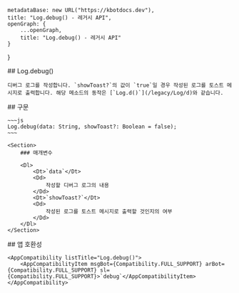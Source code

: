 
    metadataBase: new URL("https://kbotdocs.dev"),
    title: "Log.debug() - 레거시 API",
    openGraph: {
        ...openGraph,
        title: "Log.debug() - 레거시 API"
    }
}

<Section>
    ## Log.debug()

    디버그 로그를 작성합니다. `showToast?`의 값이 `true`일 경우 작성된 로그를 토스트 메시지로 출력합니다. 해당 메소드의 동작은 [`Log.d()`](/legacy/Log/d)와 같습니다.
</Section>
<Section>
    ## 구문

    ~~~js
    Log.debug(data: String, showToast?: Boolean = false);
    ~~~

    <Section>
        ### 매개변수

        <Dl>
            <Dt>`data`</Dt>
            <Dd>
                작성할 디버그 로그의 내용
            </Dd>
            <Dt>`showToast?`</Dt>
            <Dd>
                작성된 로그를 토스트 메시지로 출력할 것인지의 여부
            </Dd>
        </Dl>
    </Section>
</Section>
<Section>
    ## 앱 호환성

    <AppCompatibility listTitle="Log.debug()">
        <AppCompatibilityItem msgBot={Compatibility.FULL_SUPPORT} arBot={Compatibility.FULL_SUPPORT} sl={Compatibility.FULL_SUPPORT}>`debug`</AppCompatibilityItem>
    </AppCompatibility>
</Section>